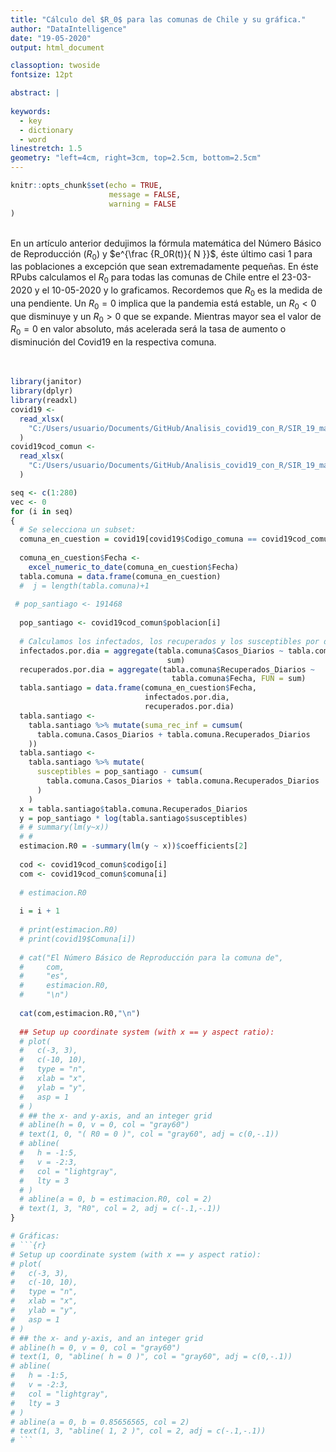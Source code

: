 ```yaml
---
title: "Cálculo del $R_0$ para las comunas de Chile y su gráfica."
author: "DataIntelligence"
date: "19-05-2020"
output: html_document

classoption: twoside
fontsize: 12pt

abstract: |
  
keywords:
  - key
  - dictionary
  - word
linestretch: 1.5
geometry: "left=4cm, right=3cm, top=2.5cm, bottom=2.5cm"
---
```


```r
knitr::opts_chunk$set(echo = TRUE,
                      message = FALSE,
                      warning = FALSE
)
```
</br>
En un artículo anterior dedujimos la fórmula matemática del Número Básico de Reproducción ($R_0$) y $e^{\frac {R_0R(t)}{ N }}$, éste último casi 1 para las poblaciones a excepción que sean extremadamente pequeñas. En éste RPubs calculamos el $R_0$ para todas las comunas de Chile entre el 23-03-2020 y el 10-05-2020 y lo graficamos. Recordemos que $R_0$ es la medida de una pendiente. Un $R_0 = 0$ implica que la pandemia está estable, un $R_0 < 0$ que disminuye y un $R_0 > 0$ que se expande. Mientras mayor sea el valor de  $R_0 = 0$ en valor absoluto, más acelerada será la tasa de aumento o disminución del Covid19 en la respectiva comuna.
</br>
</br>
</br>
```r
library(janitor)
library(dplyr)
library(readxl)
covid19 <-
  read_xlsx(
    "C:/Users/usuario/Documents/GitHub/Analisis_covid19_con_R/SIR_19_mayo_graficas/covid19cc.xlsx"
  )
covid19cod_comun <-
  read_xlsx(
    "C:/Users/usuario/Documents/GitHub/Analisis_covid19_con_R/SIR_19_mayo_graficas/covid19ccc.xlsx"
  )

seq <- c(1:280)
vec <- 0
for (i in seq)
{
  # Se selecciona un subset:
  comuna_en_cuestion = covid19[covid19$Codigo_comuna == covid19cod_comun$codigo[i], ]
  
  comuna_en_cuestion$Fecha <-
    excel_numeric_to_date(comuna_en_cuestion$Fecha)
  tabla.comuna = data.frame(comuna_en_cuestion)
  #  j = length(tabla.comuna)+1
  
 # pop_santiago <- 191468
  
  pop_santiago <- covid19cod_comun$poblacion[i]
  
  # Calculamos los infectados, los recuperados y los susceptibles por dias:
  infectados.por.dia = aggregate(tabla.comuna$Casos_Diarios ~ tabla.comuna$Fecha, FUN =
                                   sum)
  recuperados.por.dia = aggregate(tabla.comuna$Recuperados_Diarios ~
                                    tabla.comuna$Fecha, FUN = sum)
  tabla.santiago = data.frame(comuna_en_cuestion$Fecha,
                              infectados.por.dia,
                              recuperados.por.dia)
  tabla.santiago <-
    tabla.santiago %>% mutate(suma_rec_inf = cumsum(
      tabla.comuna.Casos_Diarios + tabla.comuna.Recuperados_Diarios
    ))
  tabla.santiago <-
    tabla.santiago %>% mutate(
      susceptibles = pop_santiago - cumsum(
        tabla.comuna.Casos_Diarios + tabla.comuna.Recuperados_Diarios
      )
    )
  x = tabla.santiago$tabla.comuna.Recuperados_Diarios
  y = pop_santiago * log(tabla.santiago$susceptibles)
  # # summary(lm(y~x))
  # #
  estimacion.R0 = -summary(lm(y ~ x))$coefficients[2]
  
  cod <- covid19cod_comun$codigo[i]
  com <- covid19cod_comun$comuna[i]
  
  # estimacion.R0
  
  i = i + 1
  
  # print(estimacion.R0)
  # print(covid19$Comuna[i])
  
  # cat("El Número Básico de Reproducción para la comuna de",
  #     com,
  #     "es",
  #     estimacion.R0,
  #     "\n")
  
  cat(com,estimacion.R0,"\n")
  
  ## Setup up coordinate system (with x == y aspect ratio):
  # plot(
  #   c(-3, 3),
  #   c(-10, 10),
  #   type = "n",
  #   xlab = "x",
  #   ylab = "y",
  #   asp = 1
  # )
  # ## the x- and y-axis, and an integer grid
  # abline(h = 0, v = 0, col = "gray60")
  # text(1, 0, "( R0 = 0 )", col = "gray60", adj = c(0,-.1))
  # abline(
  #   h = -1:5,
  #   v = -2:3,
  #   col = "lightgray",
  #   lty = 3
  # )
  # abline(a = 0, b = estimacion.R0, col = 2)
  # text(1, 3, "R0", col = 2, adj = c(-.1,-.1))
}

# Gráficas:
# ```{r}
# Setup up coordinate system (with x == y aspect ratio):
# plot(
#   c(-3, 3),
#   c(-10, 10),
#   type = "n",
#   xlab = "x",
#   ylab = "y",
#   asp = 1
# )
# ## the x- and y-axis, and an integer grid
# abline(h = 0, v = 0, col = "gray60")
# text(1, 0, "abline( h = 0 )", col = "gray60", adj = c(0,-.1))
# abline(
#   h = -1:5,
#   v = -2:3,
#   col = "lightgray",
#   lty = 3
# )
# abline(a = 0, b = 0.85656565, col = 2)
# text(1, 3, "abline( 1, 2 )", col = 2, adj = c(-.1,-.1))
# ```



```



